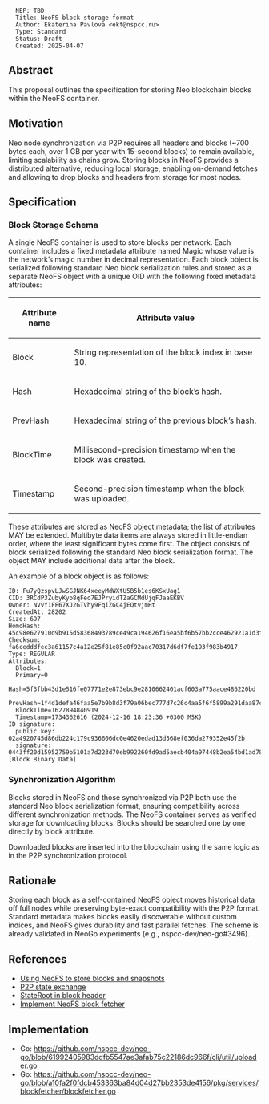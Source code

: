 <pre>
  NEP: TBD
  Title: NeoFS block storage format
  Author: Ekaterina Pavlova <ekt@nspcc.ru>
  Type: Standard
  Status: Draft
  Created: 2025-04-07
</pre>

==Abstract==

This proposal outlines the specification for storing Neo blockchain blocks within
the NeoFS container.

==Motivation==

Neo node synchronization via P2P requires all headers and blocks (~700 bytes each, over 1 GB per year with
15-second blocks) to remain available, limiting scalability as chains grow. Storing blocks in NeoFS
provides a distributed alternative, reducing local storage, enabling on-demand fetches and allowing to drop
blocks and headers from storage for most nodes.

==Specification==

===Block Storage Schema===
A single NeoFS container is used to store blocks per network. Each container includes a fixed metadata
attribute named Magic whose value is the network’s magic number in decimal representation. Each block object
is serialized following standard Neo block serialization rules and stored as a separate NeoFS object with a
unique OID with the following fixed metadata attributes:

{| class="wikitable"
! Attribute name !! Attribute value
|-
| Block || String representation of the block index in base 10.
|-
| Hash || Hexadecimal string of the block’s hash.
|-
| PrevHash || Hexadecimal string of the previous block’s hash.
|-
| BlockTime || Millisecond-precision timestamp when the block was created.
|-
| Timestamp || Second-precision timestamp when the block was uploaded.
|}

These attributes are stored as NeoFS object metadata; the list of attributes MAY be extended.
Multibyte data items are always stored in little-endian order, where the least significant
bytes come first. The object consists of block serialized following the standard Neo block
serialization format. The object MAY include additional data after the block.

An example of a block object is as follows:
<pre>
ID: Fu7yQzspvLJwSGJNK64xeeyMdWXtU5B5b1es6KSxUag1
CID: 3RCdP3ZubyKyo8qFeo7EJPryidTZaGCMdUjqFJaaEKBV
Owner: NVvY1FF67XJ2GTVhy9FqiZGC4jEQtvjmHt
CreatedAt: 28202
Size: 697
HomoHash: 45c98e627910d9b915d58368493789ce49ca194626f16ea5bf6b57bb2cce462921a1d3faf682d252a804b0555ca48905286222ee9209b3ff1ce4677a082ffd4d
Checksum: fa6cedddfec3a61157c4a12e25f81e85c0f92aac70317d6df7fe193f983b4917
Type: REGULAR
Attributes:
  Block=1
  Primary=0
  Hash=5f3fbb43d1e516fe07771e2e873ebc9e2810662401acf603a775aace486220bd
  PrevHash=1f4d1defa46faa5e7b9b8d3f79a06bec777d7c26c4aa5f6f5899a291daa87c15
  BlockTime=1627894840919
  Timestamp=1734362616 (2024-12-16 18:23:36 +0300 MSK)
ID signature:
  public key: 02a4920745d86db224c179c936606dc0e4620edad13d568ef036da279352e45f2b
  signature: 0443ff20d15952759b5101a7d223d70eb992260fd9ad5aecb404a97448b2ea54bd1ad783b12ccddba0097dd6608b55ccac9215c5715f9589ec6a555542ead6dc00
[Block Binary Data]
</pre>

===Synchronization Algorithm===
Blocks stored in NeoFS and those synchronized via P2P both use the standard Neo block
serialization format, ensuring compatibility across different synchronization methods.
The NeoFS container serves as verified storage for downloading blocks. Blocks should be
searched one by one directly by block attribute.

Downloaded blocks are inserted into the blockchain using the same logic as in the
P2P synchronization protocol.

==Rationale==
Storing each block as a self-contained NeoFS object moves historical data off full nodes
while preserving byte-exact compatibility with the P2P format. Standard metadata makes
blocks easily discoverable without custom indices, and NeoFS gives durability and fast
parallel fetches. The scheme is already validated in NeoGo experiments (e.g., nspcc-dev/neo-go#3496).

== References ==
* [https://github.com/neo-project/neo/issues/3463 Using NeoFS to store blocks and snapshots]
* [https://github.com/neo-project/neo/issues/2373 P2P state exchange]
* [https://github.com/neo-project/neo/issues/1526 StateRoot in block header]
* [https://github.com/nspcc-dev/neo-go/issues/3496 Implement NeoFS block fetcher]

== Implementation ==
* Go: https://github.com/nspcc-dev/neo-go/blob/61992405983ddfb5547ae3afab75c22186dc966f/cli/util/uploader.go
* Go: https://github.com/nspcc-dev/neo-go/blob/a10fa2f0fdcb453363ba84d04d27bb2353de4156/pkg/services/blockfetcher/blockfetcher.go
